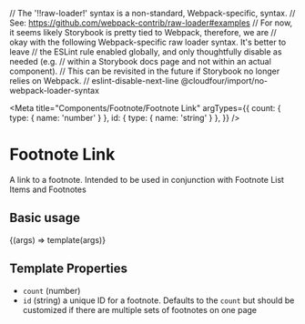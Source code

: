 // The '!!raw-loader!' syntax is a non-standard, Webpack-specific, syntax.
// See: https://github.com/webpack-contrib/raw-loader#examples
// For now, it seems likely Storybook is pretty tied to Webpack, therefore, we are
// okay with the following Webpack-specific raw loader syntax. It's better to leave
// the ESLint rule enabled globally, and only thoughtfully disable as needed (e.g.
// within a Storybook docs page and not within an actual component).
// This can be revisited in the future if Storybook no longer relies on Webpack.
// eslint-disable-next-line @cloudfour/import/no-webpack-loader-syntax

<Meta
  title="Components/Footnote/Footnote Link"
  argTypes={{
    count: { type: { name: 'number' } },
    id: { type: { name: 'string' } },
  }}
/>

# Footnote Link

A link to a footnote. Intended to be used in conjunction with Footnote List Items and Footnotes

## Basic usage

<Canvas>
  <Story
    name="Basic"
    args={{ count: 1 }}
    parameters={{
      docs: {
        source: {
          code: footnoteLinkSource,
        },
      },
    }}
  >
    {(args) => template(args)}
  </Story>
</Canvas>

## Template Properties

- `count` (number)
- `id` (string) a unique ID for a footnote. Defaults to the `count` but should be customized if there are multiple sets of footnotes on one page
